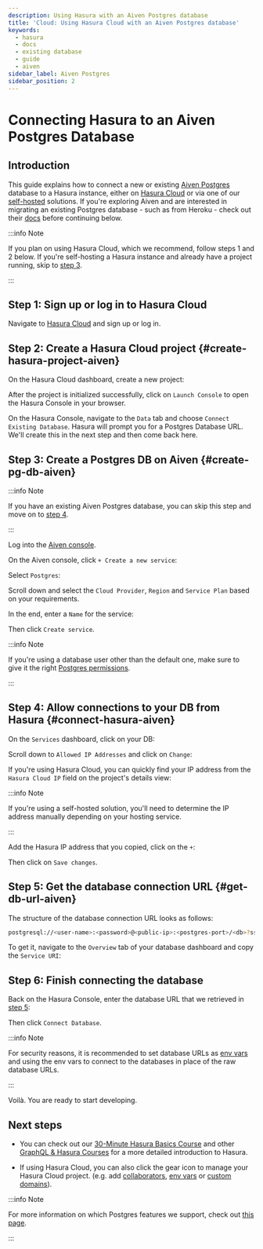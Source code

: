 ```yaml
---
description: Using Hasura with an Aiven Postgres database
title: 'Cloud: Using Hasura Cloud with an Aiven Postgres database'
keywords:
  - hasura
  - docs
  - existing database
  - guide
  - aiven
sidebar_label: Aiven Postgres
sidebar_position: 2
---
```



# Connecting Hasura to an Aiven Postgres Database

## Introduction

This guide explains how to connect a new or existing [Aiven Postgres](https://aiven.io/postgresql) database to a Hasura
instance, either on [Hasura Cloud](https://cloud.hasura.io?skip_onboarding=true) or via one of our
[self-hosted](/deployment/deployment-guides/index.mdx) solutions. If you're exploring Aiven and are interested in
migrating an existing Postgres database - such as from Heroku - check out their
[docs](https://docs.aiven.io/docs/products/postgresql/howto/migrate-pg-dump-restore.html) before continuing below.

:::info Note

If you plan on using Hasura Cloud, which we recommend, follow steps 1 and 2 below. If you're self-hosting a Hasura
instance and already have a project running, skip to [step 3](#create-pg-db-aiven).

:::

## Step 1: Sign up or log in to Hasura Cloud

Navigate to [Hasura Cloud](https://cloud.hasura.io/signup/?pg=docs&plcmt=body&cta=navigate-to-hasura-cloud&tech=default)
and sign up or log in.

## Step 2: Create a Hasura Cloud project {#create-hasura-project-aiven}

On the Hasura Cloud dashboard, create a new project:

<Thumbnail src="/img/cloud-dbs/create-hasura-cloud-project.png" alt="Create Hasura Cloud project" width="1000px" />

After the project is initialized successfully, click on `Launch Console` to open the Hasura Console in your browser.

On the Hasura Console, navigate to the `Data` tab and choose `Connect Existing Database`. Hasura will prompt you for a
Postgres Database URL. We'll create this in the next step and then come back here.

<Thumbnail src="/img/cloud-dbs/existing-db-setup.png" alt="Hasura Cloud database setup" width="700px" />

## Step 3: Create a Postgres DB on Aiven {#create-pg-db-aiven}

:::info Note

If you have an existing Aiven Postgres database, you can skip this step and move on to [step 4](#connect-hasura-aiven).

:::

Log into the [Aiven console](https://console.aiven.io/login).

On the Aiven console, click `+ Create a new service`:

<Thumbnail src="/img/cloud-dbs/aiven/create-new-service.png" alt="Create a new service on Aiven" width="1000px" />

Select `Postgres`:

<Thumbnail src="/img/cloud-dbs/aiven/select-postgres.png" alt="Select Postgres on Aiven" width="1000px" />

Scroll down and select the `Cloud Provider`, `Region` and `Service Plan` based on your requirements.

In the end, enter a `Name` for the service:

<Thumbnail src="/img/cloud-dbs/aiven/create-service.png" alt="Create a service on Aiven" width="1000px" />

Then click `Create service`.

:::info Note

If you're using a database user other than the default one, make sure to give it the right
[Postgres permissions](/deployment/postgres-requirements.mdx#managed-pg-permissions).

:::

## Step 4: Allow connections to your DB from Hasura {#connect-hasura-aiven}

On the `Services` dashboard, click on your DB:

<Thumbnail src="/img/cloud-dbs/aiven/select-db.png" alt="Select DB on Aiven" width="1000px" />

Scroll down to `Allowed IP Addresses` and click on `Change`:

<Thumbnail
  src="/img/cloud-dbs/aiven/change-allowed-ip-addresses.png"
  alt="Change allowed IP addresses on Aiven"
  width="1000px"
/>

If you're using Hasura Cloud, you can quickly find your IP address from the `Hasura Cloud IP` field on the project's
details view:

<Thumbnail src="/img/projects/hasura-cloud-ip.png" alt="Hasura Cloud IP field" width="1000px" />

:::info Note

If you're using a self-hosted solution, you'll need to determine the IP address manually depending on your hosting
service.

:::

Add the Hasura IP address that you copied, click on the `+`:

<Thumbnail src="/img/cloud-dbs/aiven/add-hasura-ip.png" alt="Add the Hasura IP on Aiven" width="1000px" />

Then click on `Save changes`.

## Step 5: Get the database connection URL {#get-db-url-aiven}

The structure of the database connection URL looks as follows:

```bash
postgresql://<user-name>:<password>@<public-ip>:<postgres-port>/<db>?sslmode=require
```

To get it, navigate to the `Overview` tab of your database dashboard and copy the `Service URI`:

<Thumbnail src="/img/cloud-dbs/aiven/copy-service-uri.png" alt="Copy the service URI on Aiven" width="1000px" />

## Step 6: Finish connecting the database

Back on the Hasura Console, enter the database URL that we retrieved in [step 5](#get-db-url-aiven):

<Thumbnail src="/img/cloud-dbs/aiven/Aiven-complete.png" alt="Database setup" width="600px" />

Then click `Connect Database`.

:::info Note

For security reasons, it is recommended to set database URLs as [env vars](/hasura-cloud/projects/env-vars.mdx) and
using the env vars to connect to the databases in place of the raw database URLs.

:::

Voilà. You are ready to start developing.

<Thumbnail src="/img/cloud-dbs/hasura-console.png" alt="Hasura Console" width="1100px" />

## Next steps

- You can check out our [30-Minute Hasura Basics Course](https://hasura.io/learn/graphql/hasura/introduction/) and other
  [GraphQL & Hasura Courses](https://hasura.io/learn/) for a more detailed introduction to Hasura.

- If using Hasura Cloud, you can also click the gear icon to manage your Hasura Cloud project. (e.g. add
  [collaborators](/hasura-cloud/projects/collaborators.mdx), [env vars](/hasura-cloud/projects/env-vars.mdx) or
  [custom domains](/hasura-cloud/domains.mdx)).

<Thumbnail src="/img/getting-started/project-manage.png" alt="Project actions" width="860px" />

:::info Note

For more information on which Postgres features we support, check out [this page](/databases/feature-support.mdx).

:::
